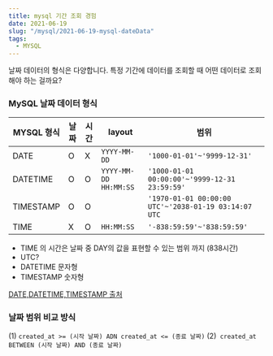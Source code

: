 ```yaml
---
title: mysql 기간 조회 경험
date: 2021-06-19
slug: "/mysql/2021-06-19-mysql-dateData"
tags:
  - MYSQL
---
```


날짜 데이터의 형식은 다양합니다.
특정 기간에 데이터를 조회할 때 어떤 데이터로 조회해야 하는 걸까요?

### MySQL 날짜 데이터 형식

|MYSQL 형식|날짜|시간|layout|범위|
|---|---|---|---|---|
|DATE|O|X|`YYYY-MM-DD`|`'1000-01-01'~'9999-12-31'`|
|DATETIME|O|O|`YYYY-MM-DD HH:MM:SS`|`'1000-01-01 00:00:00'~'9999-12-31 23:59:59'`|
|TIMESTAMP|O|O| |`'1970-01-01 00:00:00 UTC'~'2038-01-19 03:14:07 UTC`|
|TIME|X|O|`HH:MM:SS`|`'-838:59:59'~'838:59:59'`|

 * TIME 의 시간은 날짜 중 DAY의 값을 표현할 수 있는 범위 까지 (838시간)
 * UTC?
 * DATETIME 문자형
 * TIMESTAMP 숫자형

 [DATE,DATETIME,TIMESTAMP 출처](http://tcpschool.com/database/mysql/mysql_datatype_dateTime)


### 날짜 범위 비교 방식
(1) `created_at >= (시작 날짜) ADN created_at <= (종료 날짜)`
(2)` created_at BETWEEN (시작 날짜) AND (종료 날짜)`





